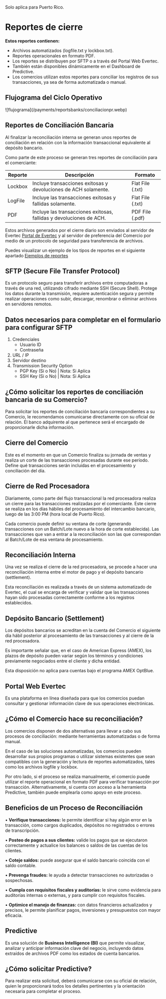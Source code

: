 

<HeroPattern />

<Note type="error">Solo aplica para Puerto Rico.</Note>

# Reportes de cierre

 **Estos reportes contienen:**

-	Archivos automatizados (logfile.txt y lockbox.txt).
-	Reportes operacionales en formato PDF.
-	Los reportes se distribuyen por SFTP o a través del Portal Web Evertec. 
-	También están disponibles dinámicamente en el Dashboard de Predictive.
-	Los comercios utilizan estos reportes para conciliar los registros de sus transacciones, ya sea de forma automatizada o manual.

## Flujograma del Ciclo Operativo

<CenteredContainer>
    ![flujograma](/payments/reportsbanks/conciliacionpr.webp)  
</CenteredContainer>

## Reportes de Conciliación Bancaria

Al finalizar la reconciliación interna se generan unos reportes de conciliación en relación con la información transaccional equivalente al depósito bancario.

Como parte de este proceso se generan tres reportes de conciliación para el comerciante:

| Reporte	| Descripción	 | Formato | 
|---------| -------------------------- | -------------------------------------------------------     |
| Lockbox	| Incluye transacciones exitosas y devoluciones de ACH solamente. |	Flat File (.txt) |
| LogFile	| Incluye las transacciones exitosas y fallidas solamente. | Flat File (.txt) |
| PDF     |	Incluye las transacciones exitosas, fallidas y devoluciones de ACH.	| PDF File (.pdf) |

Estos archivos generados por el cierre diario son enviados al servidor de Evertec [Portal de Evertec](/payments/reportsbank/reportsbanks#portal-web-evertec) y al servidor de preferencia del Comercio por medio de un protocolo de seguridad para transferencia de archivos.

Puedes visualizar un ejemplo de los tipos de reportes en el siguiente apartado [Ejemplos de reportes](/payments/reportsbank/examplereportsbanks)

## SFTP (Secure File Transfer Protocol)

Es un protocolo seguro para transferir archivos entre computadoras a través de una red, utilizando cifrado mediante SSH (Secure Shell).
Protege los datos durante la transmisión, requiere autenticación segura y permite realizar operaciones como subir, descargar, renombrar o eliminar archivos en servidores remotos.  


## Datos necesarios para completar en el formulario para configurar SFTP

1.	Credenciales
     -	Usuario ID 
     -	Contraseña 
2.	URL / IP 
3.	Servidor destino
4.	Transmission Security Option
      -	PGP Key (Si o No) | Nota: Si Aplica
     -	SSH Key (Si o No) | Nota: Si Aplica

## ¿Cómo solicitar los reportes de conciliación bancaria de su Comercio?

Para solicitar los reportes de conciliación bancaria correspondientes a su Comercio, le recomendamos comunicarse directamente con su oficial de relación.
El banco adquirente al que pertenece será el encargado de proporcionarle dicha información.

## Cierre del Comercio

Este es el momento en que un Comercio finaliza su jornada de ventas y realiza un corte de las transacciones procesadas durante ese período. 
Define qué transacciones serán incluidas en el procesamiento y conciliación del día.

## Cierre de Red Procesadora

Diariamente, como parte del flujo transaccional la red procesadora realiza un cierre para las transacciones realizadas por el comerciante. 
Este cierre se realiza en los días hábiles del procesamiento del intercambio bancario, luego de las 3:00 PM (hora local de Puerto Rico). 

<Note>Cada comercio puede definir su ventana de corte (generando transacciones con un Batch/Lote nuevo a la hora de corte establecida). Las transacciones que van a entrar a la reconciliación son las que correspondan al Batch/Lote de esa ventana de procesamiento.</Note>

## Reconciliación Interna

Una vez se realiza el cierre de la red procesadora, se procede a hacer una reconciliación interna entre el motor de pago y el depósito bancario (settlement). 

Esta reconciliación es realizada a través de un sistema automatizado de Evertec, el cual se encarga de verificar y validar que las transacciones hayan sido procesadas correctamente conforme a los registros establecidos.

## Depósito Bancario (Settlement)

Los depósitos bancarios se acreditan en la cuenta del Comercio el siguiente día hábil posterior al procesamiento de las transacciones y al cierre de la red procesadora.

Es importante señalar que, en el caso de American Express (AMEX), los plazos de depósito pueden variar según los términos y condiciones previamente negociados entre el cliente y dicha entidad.

<Note>Esta disposición no aplica para cuentas bajo el programa AMEX OptBlue.</Note>

## Portal Web Evertec
Es una plataforma en línea diseñada para que los comercios puedan consultar y gestionar información clave de sus operaciones electrónicas.

## ¿Cómo el Comercio hace su reconciliación?

Los comercios disponen de dos alternativas para llevar a cabo sus procesos de conciliación: mediante herramientas automatizadas o de forma manual.

En el caso de las soluciones automatizadas, los comercios pueden desarrollar sus propios programas o utilizar sistemas existentes que sean compatibles con la generación y lectura de reportes automatizados, tales como los archivos logfile y lockbox.

Por otro lado, si el proceso se realiza manualmente, el comercio puede utilizar el reporte operacional en formato PDF para verificar transacción por transacción. Alternativamente, si cuenta con acceso a la herramienta Predictive, también puede emplearla como apoyo en este proceso.

## Beneficios de un Proceso de Reconciliación

•	**Verifique transacciones:** le permite identificar si hay algún error en la transacción, como cargos duplicados, depósitos no registrados o errores de transcripción. 
 
•	**Posteo de pagos a sus clientes:** valide los pagos que se ejecutaron correctamente y actualice los balances o saldos de las cuentas de los clientes.
 
•	**Coteje saldos:** puede asegurar que el saldo bancario coincida con el saldo contable.

•	**Prevenga fraudes:** le ayuda a detectar transacciones no autorizadas o sospechosas.

•	**Cumpla con requisitos fiscales y auditorías:** le sirve como evidencia para auditorías internas o externas, y para cumplir con requisitos fiscales. 

•	**Optimice el manejo de finanzas:** con datos financieros actualizados y precisos, le permite planificar pagos, inversiones y presupuestos con mayor eficacia.

## Predictive

Es una solución de **Business Intelligence (BI)** que permite visualizar, analizar y anticipar información clave del negocio, incluyendo datos extraídos de archivos PDF como los estados de cuenta bancarios.

## ¿Cómo solicitar Predictive?

Para realizar esta solicitud, deberá comunicarse con su oficial de relación, quien le proporcionará todos los detalles pertinentes y la orientación necesaria para completar el proceso.
